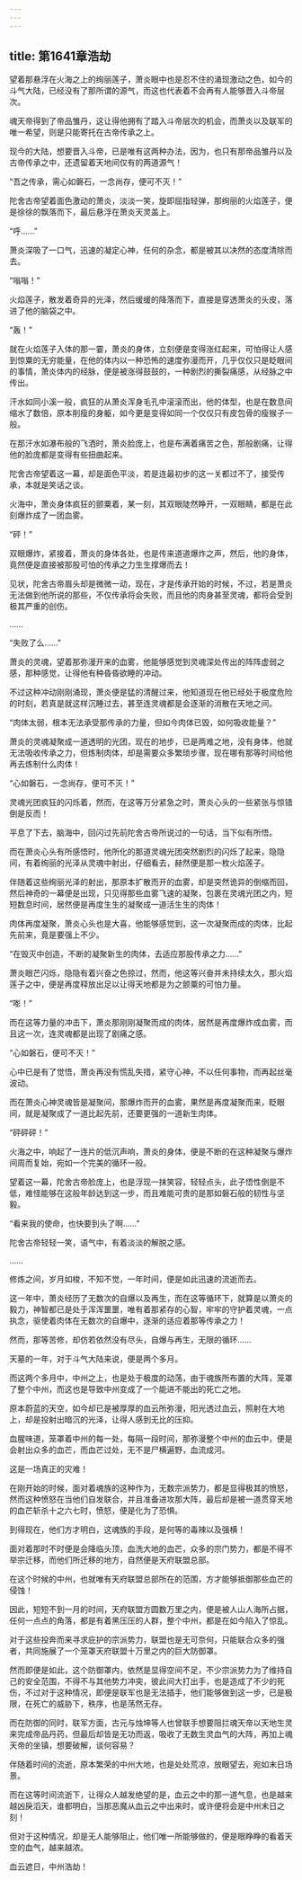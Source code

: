 ```yaml
---
---
---
```

title: 第1641章浩劫
---



望着那悬浮在火海之上的绚丽莲子，萧炎眼中也是忍不住的涌现激动之色，如今的斗气大陆，已经没有了那所谓的源气，而这也代表着不会再有人能够晋入斗帝层次。

魂天帝得到了帝品雏丹，这让得他拥有了踏入斗帝层次的机会，而萧炎以及联军的唯一希望，则是只能寄托在古帝传承之上。

现今的大陆，想要晋入斗帝，已是唯有这两种办法，因为，也只有那帝品雏丹以及古帝传承之中，还遗留着天地间仅有的两道源气！

“吾之传承，需心如磐石，一念尚存，便可不灭！”

陀舍古帝望着面色激动的萧炎，淡淡一笑，旋即屈指轻弹，那绚丽的火焰莲子，便是徐徐的飘落而下，最后悬浮在萧炎天灵盖上。

“呼……”

萧炎深吸了一口气，迅速的凝定心神，任何的杂念，都是被其以决然的态度清除而去。

“嗡嗡！”

火焰莲子，散发着奇异的光泽，然后缓缓的降落而下，直接是穿透萧炎的头皮，落进了他的脑袋之中。

“轰！”

就在火焰莲子入体的那一霎，萧炎的身体，立刻便是变得涨红起来，可怕得让人感到惊粟的无穷能量，在他的体内以一种恐怖的速度弥漫而开，几乎仅仅只是眨眼间的事情，萧炎体内的经脉，便是被涨得鼓鼓的，一种剧烈的撕裂痛感，从经脉之中传出。

汗水如同小溪一般，疯狂的从萧炎浑身毛孔中滚滚而出，他的体型，也是在数息间缩水了数倍，原本削瘦的身躯，如今更是变得如同一个仅仅只有皮包骨的瘦猴子一般。

在那汗水如瀑布般的飞洒时，萧炎脸庞上，也是布满着痛苦之色，那般剧痛，让得他的脸庞都是变得有些扭曲起来。

陀舍古帝望着这一幕，却是面色平淡，若是连最初步的这一关都过不了，接受传承，本就是笑话之谈。

火海中，萧炎身体疯狂的颤粟着，某一刻，其双眼陡然睁开，一双眼睛，都是在此刻爆炸成了一团血雾。

“砰！”

双眼爆炸，紧接着，萧炎的身体各处，也是传来道道爆炸之声，然后，他的身体，竟然便是直接被那股可怕的传承之力生生撑爆而去！

见状，陀舍古帝眉头却是微微一动，现在，才是传承开始的时候，不过，若是萧炎无法做到他所说的那些，不仅传承将会失败，而且他的肉身甚至灵魂，都将会受到极其严重的创伤。

……

“失败了么……”

萧炎的灵魂，望着那弥漫开来的血雾，他能够感觉到灵魂深处传出的阵阵虚弱之感，那种感觉，让得他有种昏昏欲睡的冲动。

不过这种冲动刚刚涌现，萧炎便是猛的清醒过来，他知道现在他已经处于极度危险的时刻，若真是就这样沉睡过去，甚至连灵魂都是会逐渐的消散在天地之间。

“肉体太弱，根本无法承受那传承的力量，但如今肉体已毁，如何吸收能量？”

萧炎的灵魂凝聚成一道透明的光团，现在的地步，已是两难之地，没有身体，他就无法吸收传承之力，但炼制肉体，却是需要众多繁琐步骤，现在哪有那等时间给他再去炼制什么肉体！

“心如磐石，一念尚存，便可不灭！”

灵魂光团疯狂的闪烁着，然而，在这等万分紧急之时，萧炎心头的一些紧张与惊错倒是反而！

平息了下去，脑海中，回闪过先前陀舍古帝所说过的一句话，当下似有所悟。

而在萧炎心头有所感悟时，他所化的那道灵魂光团突然剧烈的闪烁了起来，隐隐间，有着绚丽的光泽从灵魂中射出，仔细看去，赫然便是那一枚火焰莲子。

伴随着这些绚丽光泽的射出，那原本扩散而开的血雾，却是突然诡异的倒缩而回，然后神奇的一幕便是出现，只见得那些血雾飞速的凝聚，包裹在灵魂光团之内，短短数息时间，居然便是再度生生的凝聚成一道活生生的肉体！

肉体再度凝聚，萧炎心头也是大喜，他能够感觉到，这一次凝聚而成的肉体，比起先前来，竟是要强上不少。

“在毁灭中创造，不断的凝聚新生的肉体，去适应那股传承之力……”

萧炎眼芒闪烁，隐隐有着兴奋之色掠过，然而，他这等兴奋并未持续太久，那火焰莲子之中，便是再度释放出足以让得天地都是为之颤粟的可怕力量。

“嘭！”

而在这等力量的冲击下，萧炎那刚刚凝聚而成的肉体，居然是再度爆炸成血雾，而且这一次，连灵魂都是出现了剧痛之感。

“心如磐石，便可不灭！”

心中已是有了觉悟，萧炎再没有慌乱失措，紧守心神，不以任何事物，而再起丝毫波动。

而在萧炎心神灵魂皆是凝聚间，那爆炸而开的血雾，果然是再度凝聚而来，眨眼间，就是凝聚成了一道比起先前，还要更强的一道新生肉体。

“砰砰砰！”

火海之中，响起了一连片的低沉声响，萧炎的身体，便是不断的在这种凝聚与爆炸间周而复始，宛如一个完美的循环一般。

望着这一幕，陀舍古帝脸庞上，也是浮现一抹笑容，轻轻点头，此子悟性倒是不低，难怪能够在这般年龄达到这一步，而且难能可贵的是那如磐石般的韧性与坚毅。

“看来我的使命，也快要到头了啊……”

陀舍古帝轻轻一笑，语气中，有着淡淡的解脱之感。

……

修炼之间，岁月如梭，不知不觉，一年时间，便是如此迅速的流逝而去。

这一年中，萧炎经历了无数次的自爆以及再生，而在这等循环下，就算是以萧炎的毅力，神智都已是处于浑浑噩噩，唯有着那紧存的心智，牢牢的守护着灵魂，一点执念，驱使着肉体在无数次的自爆中，逐渐的适应着那等传承之力！

然而，那等苦修，却仿若依然没有尽头，自爆与再生，无限的循环……

天墓的一年，对于斗气大陆来说，便是两个多月。

而这两个多月中，中州之上，也是处于极度的动荡，由于魂族所布置的大阵，笼罩了整个中州，而这也是导致中州变成了一个能进不能出的死亡之地。

原本蔚蓝的天空，如今却已是被厚厚的血云所弥漫，阳光透过血云，照射在大地上，却是投射出暗沉的光泽，让得人感到无比的压抑。

血腥味道，笼罩着中州的每一处，每隔一段时间，那弥漫整个中州的血云中，便是会射出众多的血芒，而血芒过处，无不是尸横遍野，血流成河。

这是一场真正的灾难！

在刚开始的时候，面对着魂族的这种作为，无数宗派势力，都是显得极其的愤怒，然而这种愤怒在当他们自发联合，并且准备进攻那大阵，最后却是被一道贯穿天地的血芒斩杀十之六七时，愤怒，便是化为了恐惧。

到得现在，他们方才明白，这魂族的手段，是何等的毒辣以及强横！

面对着那时不时便是会降临头顶，血洗大地的血芒，众多的宗门势力，都是不得不举宗迁移，而他们所迁移的地方，自然便是天府联盟总部。

在这个时候的中州，也就唯有天府联盟总部所在的范围，方才能够抵御那些血芒的侵蚀！

因此，短短不到一月的时间，天府联盟方圆数万里之内，便是被人山人海所占据，任何一点点的角落，都是有着黑压压的人群，整个中州，都是在如今陷入了惊乱。

对于这些投奔而来寻求庇护的宗派势力，联盟也是无可奈何，只能联合众多的强者，共同施展了一个笼罩天府联盟十万里之内的巨大防御罩。

然而即便是如此，这个防御罩内，依然是显得空间不足，不少宗派势力为了维持自己的安全范围，不得不与其他势力冲突，彼此间大打出手，也是造成了不少的死伤，不过对于这种情况，即便是联军也是无法插手，他们能够做到这一步，已是极限，在死亡的威胁下，秩序，也是荡然无存。

而在防御的同时，联军方面，古元与烛坤等人也曾联手想要阻拦魂天帝以天地生灵来完成帝品丹药，但最后却皆是无功而返，吸收了无数生灵血气的大阵，再加上魂天帝的坐镇，想要破解，谈何容易？

伴随着时间的流逝，原本繁荣的中州大地，也是处处荒凉，放眼望去，宛如末日场景。

而在这等时间流逝下，让得众人越发绝望的是，血云之中的那一道气息，也是越来越凶戾滔天，谁都明白，当那恶魔从血云之中出来时，或许便将会是中州末日之刻！

但对于这种情况，却是无人能够阻止，他们唯一所能够做的，便是眼睁睁的看着天空的血气，越来越浓。

血云遮日，中州浩劫！